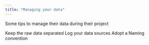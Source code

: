 ```yaml
---
title: "Managing your data"
---
```


Some tips to manage their data during their project

Keep the raw data separated
Log your data sources
Adopt a Naming convention

